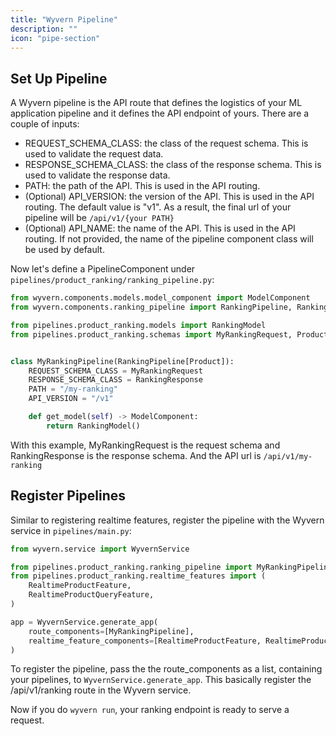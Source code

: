 ```yaml
---
title: "Wyvern Pipeline"
description: ""
icon: "pipe-section"
---
```


## Set Up Pipeline

A Wyvern pipeline is the API route that defines the logistics of your ML application pipeline and it defines the API endpoint of yours. There are a couple of inputs:

- REQUEST_SCHEMA_CLASS: the class of the request schema. This is used to validate the request data.
- RESPONSE_SCHEMA_CLASS: the class of the response schema. This is used to validate the response data.
- PATH: the path of the API. This is used in the API routing.
- (Optional) API_VERSION: the version of the API. This is used in the API routing. The default value is "v1". As a result, the final url of your pipeline will be `/api/v1/{your PATH}`
- (Optional) API_NAME: the name of the API. This is used in the API routing. If not provided, the name of the pipeline component class will be used by default.

Now let's define a PipelineComponent under `pipelines/product_ranking/ranking_pipeline.py`:

```python pipelines/product_ranking/ranking_pipeline.py
from wyvern.components.models.model_component import ModelComponent
from wyvern.components.ranking_pipeline import RankingPipeline, RankingResponse

from pipelines.product_ranking.models import RankingModel
from pipelines.product_ranking.schemas import MyRankingRequest, Product


class MyRankingPipeline(RankingPipeline[Product]):
    REQUEST_SCHEMA_CLASS = MyRankingRequest
    RESPONSE_SCHEMA_CLASS = RankingResponse
    PATH = "/my-ranking"
    API_VERSION = "/v1"

    def get_model(self) -> ModelComponent:
        return RankingModel()
```

With this example, MyRankingRequest is the request schema and RankingResponse is the response schema. And the API url is `/api/v1/my-ranking`

## Register Pipelines

Similar to registering realtime features, register the pipeline with the Wyvern service in `pipelines/main.py`:

```python pipelines/main.py
from wyvern.service import WyvernService

from pipelines.product_ranking.ranking_pipeline import MyRankingPipeline
from pipelines.product_ranking.realtime_features import (
    RealtimeProductFeature,
    RealtimeProductQueryFeature,
)

app = WyvernService.generate_app(
    route_components=[MyRankingPipeline],
    realtime_feature_components=[RealtimeProductFeature, RealtimeProductQueryFeature],
)
```

To register the pipeline, pass the the route_components as a list, containing your pipelines, to `WyvernService.generate_app`. This basically register the /api/v1/ranking route in the Wyvern service.

Now if you do `wyvern run`, your ranking endpoint is ready to serve a request.
